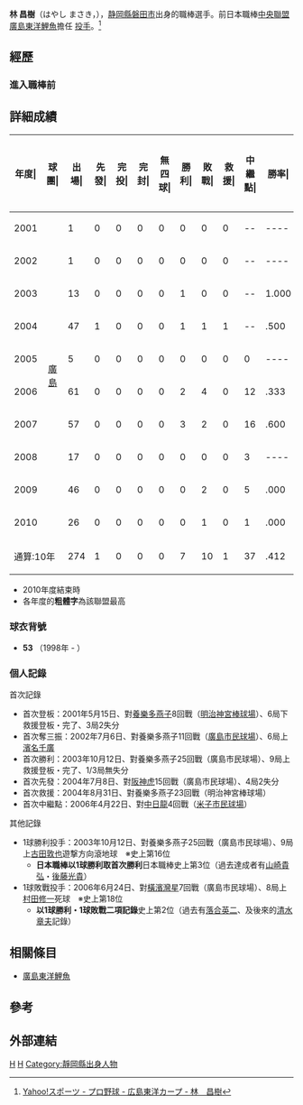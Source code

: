 {{Infobox NPB player|
bgcolor1=#f00|
bgcolor2=#c00|
textcolor1=#fff|
textcolor2=#fff|
name=林 昌樹|
image= HC-Masaki-Hayashi.jpg |
width=300|
birthdate= {{birth date and age| 1979|11|28 }}|
position=投手|
team=廣島東洋鯉魚|
number=53|
bats=右|
throws=右|
debutyear= 2001年5月15日|
debutteam=|
statyear=2010年|
stat1label=勝—敗|
stat1value=|
stat2label=[[救援成功|救援成功]]|
stat2value=|
stat3label=[[中繼成功|中繼成功]]|
stat3value=|
stat4label=[[防禦率|防禦率]]|
stat4value=|
stat5label=[[三振|奪三振]]|
stat5value=|
teams=<nowiki></nowiki>
*[[興誠中學校・高等學校|興誠高等學校]]
*[[廣島東洋鯉魚|廣島東洋鯉魚]] (1998 - 2011)
}}

'''林 昌樹'''（はやし まさき，{{bd|1979年|11月28日|||}}），[[静岡縣|静岡縣]][[磐田市|磐田市]]出身的職棒選手。前日本職棒[[中央聯盟|中央聯盟]][[廣島東洋鯉魚|廣島東洋鯉魚]]擔任 [[投手|投手]]。<ref>[https://web.archive.org/web/20111102140021/http://baseball.yahoo.co.jp/npb/player/11620/ Yahoo!スポーツ - プロ野球 - 広島東洋カープ - 林　昌樹]</ref>
==經歷==
=== 進入職棒前 ===
==詳細成績==
{| class="wikitable" style="text-align:right; font-size:small"
|-bgcolor="#efefef"
!年度|!!球團|!!出場|!!先發|!!完投|!!完封|!!無四球|!!勝利|!!敗戰|!!救援|!!中<br>繼<br>點|!!勝率|!!打者|!!投球<br>局數|!!被<br>安<br>打|!!被全壘打|!!保送|!!敬遠|!!觸身球|!!三<br>振<br>數|!!暴投|!!犯規|!!失分|!!自<br>責<br>分|!!防<br>禦<br>率|!!WHIP
|-
|style="text-align:center"|2001
|rowspan="10" style="text-align:center;"|[[廣島東洋鯉魚|廣島]]
|1||0||0||0||0||0||0||0||--||----||15||3.0||3||1||1||0|||2||0||0||0||2||2||6.00||1.33
|-
|style="text-align:center"|2002
|1||0||0||0||0||0||0||0||--||----||9||1.2||5||1||0||0||0||2||0||0||3||3||16.20||3.00
|-
|style="text-align:center"|2003
|13||0||0||0||0||1||0||0||--||1.000||72||16.0||17||1||5||2||2||10||1||0||10||5||2.81||1.38
|-
|style="text-align:center"|2004
|47||1||0||0||0||1||1||1||--||.500||211||45.2||51||7||21||3||4||37||0||0||24||21||4.14||1.58
|-
|style="text-align:center"|2005
|5||0||0||0||0||0||0||0||0||----||17||3.2||7||0||1||0||0||2||0||0||3||3||7.36||2.18
|-
|style="text-align:center"|2006
|61||0||0||0||0||2||4||0||12||.333||273||65.1||59||7||25||6||7||44||1||0||30||26||3.58||1.29
|-
|style="text-align:center"|2007
|57||0||0||0||0||3||2||0||16||.600||204||48.1||48||4||19||1||2||28||0||0||19||19||3.54||1.39
|-
|style="text-align:center"|2008
|17||0||0||0||0||0||0||0||3||----||76||18.0||20||4||6||1||0||13||0||0||9||9||4.50||1.44
|-
|style="text-align:center"|2009
|46||0||0||0||0||0||2||0||5||.000||220||48.1||55||5||19||3||4||27||1||0||28||23||4.28||1.53
|-
|style="text-align:center"|2010
|26||0||0||0||0||0||1||0||1||.000||120||25.2||40||4||7||0||1||19||0||0||17||17||5.96||1.84
|-
!colspan="2"|通算:10年
|274||1||0||0||0||7||10||1||37||.412||1217||275.2||305||34||104||16||22||182||3||0||145||128||4.18||1.48
|} 
* 2010年度結束時
* 各年度的'''粗體字'''為該聯盟最高

=== 球衣背號 ===
*'''53''' （1998年 - ）

=== 個人記錄 ===
;首次記錄
* 首次登板：2001年5月15日、對[[東京養樂多燕子|養樂多燕子]]8回戰（[[明治神宮棒球場|明治神宮棒球場]]）、6局下救援登板・完了、3局2失分
* 首次奪三振：2002年7月6日、對養樂多燕子11回戰（[[廣島市民球場|廣島市民球場]]）、6局上[[濱名千廣|濱名千廣]]
* 首次勝利：2003年10月12日、對養樂多燕子25回戰（廣島市民球場）、9局上救援登板・完了、1/3局無失分
* 首次先發：2004年7月8日、對[[阪神虎|阪神虎]]15回戰（廣島市民球場）、4局2失分
* 首次救援：2004年8月31日、對養樂多燕子23回戰（明治神宮棒球場）
* 首次中繼點：2006年4月22日、對[[中日龍|中日龍]]4回戰（[[米子市民球場|米子市民球場]]）
;其他記錄
* 1球勝利投手：2003年10月12日、對養樂多燕子25回戰（廣島市民球場）、9局上[[古田敦也|古田敦也]]遊撃方向滾地球　※史上第16位
**'''日本職棒以1球勝利取首次勝利'''日本職棒史上第3位（過去達成者有[[山崎貴弘|山崎貴弘]]・[[後藤光貴|後藤光貴]]）
* 1球敗戰投手：2006年6月24日、對[[橫濱灣星|橫濱灣星]]7回戰（廣島市民球場）、8局上[[村田修一|村田修一]]死球　※史上第18位
**'''以1球勝利・1球敗戰二項記錄'''史上第2位（過去有[[落合英二|落合英二]]、及後來的[[清水章夫|清水章夫]]記錄）

==相關條目==
*[[廣島東洋鯉魚|廣島東洋鯉魚]]

==參考==
<div class="references-small">
<references />
</div>
==外部連結==

{{廣島東洋鯉魚球團2011球員名單}}


[[Category:日本棒球選手|H]]
[[Category:廣島東洋鯉魚隊球員|H]]
[[Category:靜岡縣出身人物|Category:靜岡縣出身人物]]